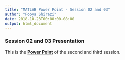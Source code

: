 ```yaml
---
title: "MATLAB Power Point - Session 02 and 03"
author: "Pooya Shirazi"
date: 2018-10-23T00:00:00-08:00
output: html_document
---
```


### Session 02 and 03 Presentation

This is the [**Power Point**](file/MATLAB_session_02_03.pdf) of the second and third session.
